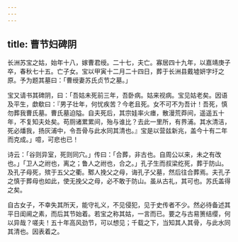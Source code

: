 ```yaml
---
---
---
```

title: 曹节妇碑阴
---



长洲苏宝之姑，始年十八，嫁曹君绶。二十七，夫亡。寡居四十九年，以嘉靖庚子卒，春秋七十五。亡子女。宝以甲寅十二月二十四日，葬于长洲县戴墟妍字圩之原。予为题其墓曰：「曹绶妻苏氏贞节之墓。」

宝又请书其碑阴，曰：「吾姑未死前三年，吾卧病。姑来视病。宝见姑老矣。因语及平生，歔欷曰：『男子壮年，何忧疾苦？今老且死。女不可不为吾计！吾死，慎勿葬我曹氏墓。曹氏墓迫隘。自夫死后，其宗娃率火瘗，散漫荒莽间，遥遥五十年，不复知夫处矣。苟厕诸累累间，殆与谁比？去此一里所，有界浦。其水清洁，死必燔我，扬灰浦中，令吾骨与此水同其清也。』宝是以营兹新兆，盖今十有二年而克成。」噫，可悲也已！

诗云：「谷则异室，死则同穴。」传曰：「合葬，非古也。自周公以来，未之有改也。」「卫人之祔也，离之；鲁人之祔也，合之。」孔子生而叔梁纥死，葬于防山。及孔子母死，殡于五父之衢。鄹人挽父之母，诲孔子父墓，然后往合葬焉。夫孔子之慎于葬母也如此，使无挽父之母，必不敢于防山。虽从古礼，其可也。苏氏盖得之矣。

自古女子，不幸失其所天，能守礼义，不见侵犯，见于史传者不少。然必待备述其平日闺阃之素，而后其节始着。若宝之称其姑，一言而已。要之与古易箦结缨，何以异哉？嗟夫！五十年高风劲节，可以想见；千载之下，当知其人其骨，与此水同其清也。因表着之。